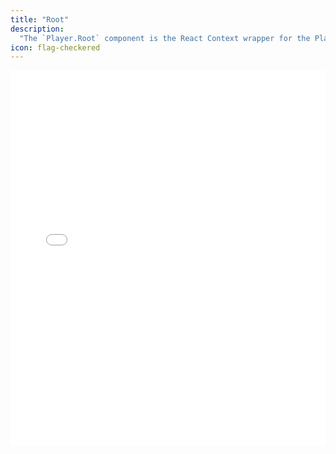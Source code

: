 ```yaml
---
title: "Root"
description:
  "The `Player.Root` component is the React Context wrapper for the Player."
icon: flag-checkered
---
```


<iframe
  src={`https://ui-kit-docs-embed.vercel.app/player/root`}
  height="600px"
  width="100%"
  frameBorder="0"
  allowFullScreen
  allow="autoplay; encrypted-media; fullscreen; picture-in-picture; display-capture; camera; microphone"
  style={{
    borderRadius: 10,
    backgroundColor: "black",
  }}
/>

<Info>
  This is a comprehensive example of how the Player elements can fit together to
  build an advanced video player. This does not only show the Root Player, but
  how the Root can be used to provide a state store to all of its children.
</Info>

## Features

- Pure React Context provider to pass the media store state to all components

## Anatomy

Import the components and piece the parts together.

```tsx
import * as Player from "@livepeer/react/player";

export default () => (
  <Player.Root>
    {/* All child components which use the state store. */}
  </Player.Root>
);
```

## Compatibility

The compatibility table below applies to the Player broadly, since the Root
component is only a React context.

| Browser            | Version |
| ------------------ | ------- |
| Chrome             | 102+    |
| Chrome for Android | 105+    |
| iOS Safari         | 12.2+   |
| Edge               | 103+    |
| Safari             | 13.1+   |
| Firefox            | 103+    |
| Opera              | 89+     |
| Samsung Internet   | 17+     |
| UC Browser         | 13.4+   |
| Firefox Android    | 104+    |
| Opera Mini         | all     |

<Info>
  We aim to support
  [~93%](https://browsersl.ist/#q=last+2+versions%2C%3E+0.2%25%2Cnot+dead) of
  browsers tracked on [caniuse](https://caniuse.com/). We use
  [browserslist](https://browsersl.ist/) to track compatibility.
</Info>

## Usage

The `Player.Root` component is a React Context wrapper which passes the player
state store down to all of the child components. It is responsible for creating
the [Zustand](https://github.com/pmndrs/zustand) state store which is consumed
by the children, and listens for media/browser events and keeps state in sync.

<Info>
  The Player automatically handles different source types, such as WebRTC, MP4, and HLS.
  These are seamlessly integrated so that playback has low latency under all
  network conditions.

It is compatible with WebRTC WHEP endpoints, HLS (and low latency HLS), or
typical media file playable by an HTML5 video element (MP4, WebM).

</Info>

## Props

### `src`

Defines the source for the Player. It accepts `Src[]`, which can be derived from
various sources like Livepeer playback info, Cloudflare stream data, Mux URLs,
or simple strings.

See `getSrc` for docs on how to easily generate this parameter.

### `aspectRatio`

Specifies the aspect ratio of the content. Recommended for an optimal
broadcasting experience to minimize
[Cumulative Layout Shift](https://web.dev/cls/). The default value is `16 / 9`.

Set to `null` to disable the aspect ratio container (see `Container`).

```tsx
<Player.Root aspectRatio={16 / 9}>{...}</Player.Root>
```

### `hotkeys`

Enables keyboard hotkeys for controlling the player. Enabled by default
(`true`). It's recommended to follow ARIA guidelines by keeping this enabled
unless you're implementing custom hotkeys or there's a conflict with existing
ones.

```tsx
<Player.Root hotkeys={false}>{...}</Player.Root>
```

### `viewerId`

Sets the viewer ID for the broadcast, useful for metrics and viewership API
integration.

```tsx
<Player.Root viewerId="viewer123">{...}</Player.Root>
```

### `onError`

An optional callback for handling broadcasting errors. It's called with `null`
when the previous error is resolved. The callback receives the parameter:

```ts
type PlaybackError = {
  type: "offline" | "access-control" | "fallback" | "permissions" | "unknown";
  message: string;
};
```

```tsx
<Player.Root onError={(error) => console.log(error)}>{...}</Player.Root>
```

### `jwt` or `accessKey`

<Info>
  These define ways to play back a video which has a playback policy applied to
  it. Your application can prevent playback unless the user meets
  application-specific requirements. This can be done either with JWTs or
  webhooks.
</Info>

Defines the JSON Web Token (JWT) or access key used to access media gated by a
`jwt` or `webhook` playback policy respectively. It's crucial for implementing
application-specific access control like restricting viewership based on certain
criteria (e.g., having an activated account, etc.).

```tsx
<Player.Root jwt={jwt}>{...}</Player.Root>
<Player.Root accessKey="access-key">{...}</Player.Root>
```

### `lowLatency`

Enables low-latency playback for live streams via WebRTC by default. If set to
`"force"`, it forces WebRTC playback and disables fallback to HLS. This is ideal
for applications requiring low latency and can tolerate possible connectivity
issues inherent to WebRTC.

Defaults to `true`. If this does not succeed in playing back (commonly due to a
slow network or connectivity issues), the Player will automatically fall back to
HLS playback. Also, if the stream contains B-frames (bidirectional frames, which
are common for users streaming with OBS or other streaming apps), the Player
will automatically switch to HLS, so that out-of-order frames are not displayed.

<Warning>
  OBS users should be instructed to use the Livepeer stream profile, or to
  manually turn off B-frames in their stream. See our [Stream from
  OBS](/developers/guides/stream-via-obs) docs for more information.
</Warning>

```tsx
<Player.Root lowLatency="force">{...}</Player.Root>
```

### `timeout`

Sets the timeout duration for playback before switching to the next source,
including SDP negotiation for WebRTC, waiting for WebRTC to play, and server
responses. The default is 10000 milliseconds.

```tsx
<Player.Root timeout={15000}>{...}</Player.Root>
```

### `storage`

Configures the storage option for saving persistent states like volume and video
quality. The default is `localStorage` in the browser. Set to `null` to disable
storage.

```tsx
<Player.Root storage={null}>{...}</Player.Root>
```
